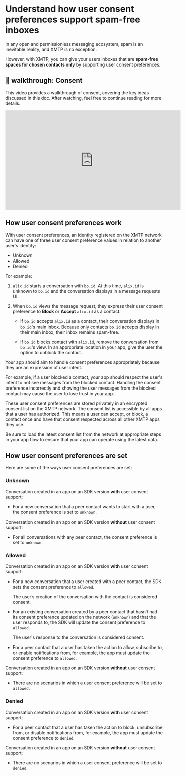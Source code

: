 
<AutoBreadcrumb />

# Understand how user consent preferences support spam-free inboxes

In any open and permissionless messaging ecosystem, spam is an inevitable reality, and XMTP is no exception.

However, with XMTP, you can give your users inboxes that are **spam-free spaces for chosen contacts only** by supporting user consent preferences.

## 🎥 walkthrough: Consent

This video provides a walkthrough of consent, covering the key ideas discussed in this doc. After watching, feel free to continue reading for more details.

<iframe width="560" height="315" src="https://www.youtube.com/embed/Qy_naNXYxmU?si=JEVL8Mruy_4Px4D5" title="YouTube video player" frameBorder="0" allow="accelerometer; autoplay; clipboard-write; encrypted-media; gyroscope; picture-in-picture; web-share" referrerPolicy="strict-origin-when-cross-origin" allowFullScreen></iframe>

## How user consent preferences work

With user consent preferences, an identity registered on the XMTP network can have one of three user consent preference values in relation to another user's identity:

- Unknown
- Allowed
- Denied

For example:

1. `alix.id` starts a conversation with `bo.id`. At this time, `alix.id` is unknown to `bo.id` and the conversation displays in a message requests UI.

2. When `bo.id` views the message request, they express their user consent preference to **Block** or **Accept** `alix.id` as a contact.

   - If `bo.id` accepts `alix.id` as a contact, their conversation displays in `bo.id`'s main inbox. Because only contacts `bo.id` accepts display in their main inbox, their inbox remains spam-free.

   - If `bo.id` blocks contact with `alix.id`, remove the conversation from `bo.id`'s view. In an appropriate location in your app, give the user the option to unblock the contact.

Your app should aim to handle consent preferences appropriately because they are an expression of user intent.

For example, if a user blocked a contact, your app should respect the user's intent to not see messages from the blocked contact. Handling the consent preference incorrectly and showing the user messages from the blocked contact may cause the user to lose trust in your app.

These user consent preferences are stored privately in an encrypted consent list on the XMTP network. The consent list is accessible by all apps that a user has authorized. This means a user can accept, or block, a contact once and have that consent respected across all other XMTP apps they use.

Be sure to load the latest consent list from the network at appropriate steps in your app flow to ensure that your app can operate using the latest data.

## How user consent preferences are set

Here are some of the ways user consent preferences are set:

### Unknown

Conversation created in an app on an SDK version **with** user consent support:

- For a new conversation that a peer contact wants to start with a user, the consent preference is set to `unknown`.

Conversation created in an app on an SDK version **without** user consent support:

- For all conversations with any peer contact, the consent preference is set to `unknown`.

### Allowed

Conversation created in an app on an SDK version **with** user consent support:

- For a new conversation that a user created with a peer contact, the SDK sets the consent preference to `allowed`.

  The user’s creation of the conversation with the contact is considered consent.

- For an existing conversation created by a peer contact that hasn’t had its consent preference updated on the network (`unknown`) and that the user responds to, the SDK will update the consent preference to `allowed`.

  The user's response to the conversation is considered consent.

- For a peer contact that a user has taken the action to allow, subscribe to, or enable notifications from, for example, the app must update the consent preference to `allowed`.

Conversation created in an app on an SDK version **without** user consent support:

- There are no scenarios in which a user consent preference will be set to `allowed`.

### Denied

Conversation created in an app on an SDK version **with** user consent support:

- For a peer contact that a user has taken the action to block, unsubscribe from, or disable notifications from, for example, the app must update the consent preference to `denied`.

Conversation created in an app on an SDK version **without** user consent support:

- There are no scenarios in which a user consent preference will be set to `denied`.
